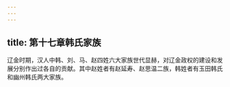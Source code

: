 ```yaml
---
---
---
```

title: 第十七章韩氏家族
---



辽金时期，汉人中韩、刘、马、赵四姓六大家族世代显赫，对辽金政权的建设和发展分别作出过各自的贡献。其中赵姓者有赵延寿、赵思温二族，韩姓者有玉田韩氏和幽州韩氏两大家族。